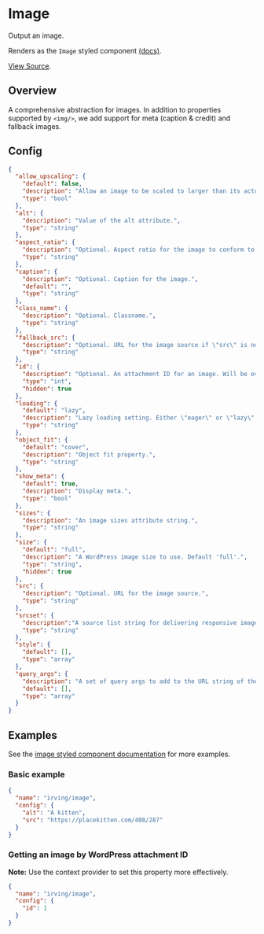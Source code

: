 <Meta title="WordPress Components|Image" />

# Image
Output an image.

Renders as the `Image` styled component [(docs)](?path=/docs/styled-components-image--basic-example).

[View Source](https://github.com/alleyinteractive/wp-irving/tree/main/inc/components/components/image).

## Overview
A comprehensive abstraction for images. In addition to properties supported by `<img/>`, we add support for meta (caption & credit) and fallback images.

## Config
```json
{
  "allow_upscaling": {
    "default": false,
    "description": "Allow an image to be scaled to larger than its actual width.",
    "type": "bool"
  },
  "alt": {
    "description": "Value of the alt attribute.",
    "type": "string"
  },
  "aspect_ratio": {
    "description": "Optional. Aspect ratio for the image to conform to. Can be a float (\"0.6667\"), a ratio (\"16 / 9\"), or a predfined ratio (\"square\").",
    "type": "string"
  },
  "caption": {
    "description": "Optional. Caption for the image.",
    "default": "",
    "type": "string"
  },
  "class_name": {
    "description": "Optional. Classname.",
    "type": "string"
  },
  "fallback_src": {
    "description": "Optional. URL for the image source if \"src\" is not set.",
    "type": "string"
  },
  "id": {
    "description": "Optional. An attachment ID for an image. Will be overridden if \"src\" is set.",
    "type": "int",
    "hidden": true
  },
  "loading": {
    "default": "lazy",
    "description": "Lazy loading setting. Either \"eager\" or \"lazy\".",
    "type": "string"
  },
  "object_fit": {
    "default": "cover",
    "description": "Object fit property.",
    "type": "string"
  },
  "show_meta": {
    "default": true,
    "description": "Display meta.",
    "type": "bool"
  },
  "sizes": {
    "description": "An image sizes attribute string.",
    "type": "string"
  },
  "size": {
    "default": "full",
    "description": "A WordPress image size to use. Default 'full'.",
    "type": "string",
    "hidden": true
  },
  "src": {
    "description": "Optional. URL for the image source.",
    "type": "string"
  },
  "srcset": {
    "description":"A source list string for delivering responsive images.",
    "type": "string"
  },
  "style": {
    "default": [],
    "type": "array"
  },
  "query_args": {
    "description": "A set of query args to add to the URL string of the src.",
    "default": [],
    "type": "array"
  }
}
  ```

## Examples
See the [image styled component documentation](?path=/docs/styled-components-image--basic-example) for more examples.

### Basic example
```json
{
  "name": "irving/image",
  "config": {
    "alt": "A kitten",
    "src": "https://placekitten.com/408/287"
  }
}
```

### Getting an image by WordPress attachment ID
__Note:__ Use the context provider to set this property more effectively.
```json
{
  "name": "irving/image",
  "config": {
    "id": 1
  }
}
```
